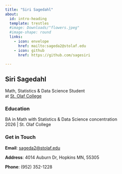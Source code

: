 ```yaml
---
title: "Siri Sagedahl"
about:
  id: intro-heading
  template: trestles
  #image: Downloads/"flowers.jpeg"
  #image-shape: round
  links:
    - icon: envelope
      href: mailto:sageda2@stolaf.edu
    - icon: github
      href: https://github.com/sagesiri

---
```


:::{#intro-heading}

## Siri Sagedahl

Math, Statistics & Data Science Student <br>
at [St. Olaf College](https://wp.stolaf.edu/)

### Education

BA in Math with Statistics & Data Science concentration<br>
2026 | St. Olaf College
:::

### Get in Touch

**Email**: <a href='mailto:sageda2@stolaf.edu'>sageda2@stolaf.edu</a>

**Address**: 4014 Auburn Dr, Hopkins MN, 55305

**Phone**: (952) 352-1228
